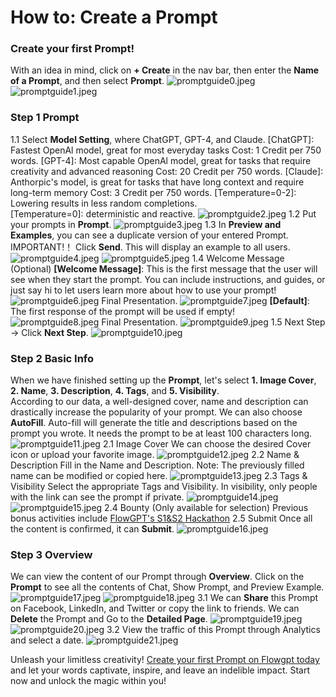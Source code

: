 # How to: Create a Prompt

### Create your first Prompt!

With an idea in mind, click on **+ Create** in the nav bar, then enter the **Name of a Prompt**, and then select **Prompt**.
![promptguide0.jpeg](/createPrompt/promptguide0.png)
![promptguide1.jpeg](/createPrompt/promptguide1.png)

### Step 1 Prompt

1.1 Select **Model Setting**, where ChatGPT, GPT-4, and Claude.
[ChatGPT]: Fastest OpenAl model, great for most everyday tasks Cost: 1 Credit per 750 words.
[GPT-4]: Most capable OpenAl model, great for tasks that require creativity and advanced reasoning Cost: 20 Credit per 750 words.
[Claude]: Anthorpic's model, is great for tasks that have long context and require long-term memory Cost: 3 Credit per 750 words.
[Temperature=0-2]: Lowering results in less random completions.  
[Temperature=0]: deterministic and reactive.
![promptguide2.jpeg](/createPrompt/promptguide2.png)
1.2 Put your prompts in **Prompt**.
![promptguide3.jpeg](/createPrompt/promptguide3.png)
1.3 In **Preview and Examples**, you can see a duplicate version of your entered Prompt.
IMPORTANT!！ Click **Send**. This will display an example to all users.
![promptguide4.jpeg](/createPrompt/promptguide4.png)
![promptguide5.jpeg](/createPrompt/promptguide5.png)
1.4 Welcome Message (Optional)
**[Welcome Message]**: This is the first message that the user will see when they start the prompt. You can include instructions, and guides, or just say hi to let users learn more about how to use your prompt!
![promptguide6.jpeg](/createPrompt/promptguide6.png)
Final Presentation.
![promptguide7.jpeg](/createPrompt/promptguide7.png)
**[Default]**: The first response of the prompt will be used if empty!
![promptguide8.jpeg](/createPrompt/promptguide8.png)
Final Presentation.
![promptguide9.jpeg](/createPrompt/promptguide9.png)
1.5 Next Step →
Click **Next Step**.
![promptguide10.jpeg](/createPrompt/promptguide10.png)

### Step 2 Basic Info

When we have finished setting up the **Prompt**, let's select **1. Image Cover**, **2. Name**, **3. Description**, **4. Tags**, and **5. Visibility**.  
According to our data, a well-designed cover, name and description can drastically increase the popularity of your prompt.
We can also choose **AutoFill**. Auto-fill will generate the title and descriptions based on the prompt you wrote. It needs the prompt to be at least 100 characters long.
![promptguide11.jpeg](/createPrompt/promptguide11.png)
2.1 Image Cover
We can choose the desired Cover icon or upload your favorite image.
![promptguide12.jpeg](/createPrompt/promptguide12.png)
2.2 Name & Description
Fill in the Name and Description. Note: The previously filled name can be modified or copied here.
![promptguide13.jpeg](/createPrompt/promptguide13.png)
2.3 Tags & Visibility
Select the appropriate Tags and Visibility.
In visibility, only people with the link can see the prompt if private.
![promptguide14.jpeg](/createPrompt/promptguide14.png)
![promptguide15.jpeg](/createPrompt/promptguide15.png)
2.4 Bounty (Only available for selection)
Previous bonus activities include [FlowGPT's S1&S2 Hackathon](https://flowgpt.com/bounty)
2.5 Submit
Once all the content is confirmed, it can **Submit**.
![promptguide16.jpeg](/createPrompt/promptguide16.png)

### Step 3 Overview

We can view the content of our Prompt through **Overview**. Click on the **Prompt** to see all the contents of Chat, Show Prompt, and Preview Example.
![promptguide17.jpeg](/createPrompt/promptguide17.png)
![promptguide18.jpeg](/createPrompt/promptguide18.png)
3.1 We can **Share** this Prompt on Facebook, LinkedIn, and Twitter or copy the link to friends.
We can **Delete** the Prompt and Go to the **Detailed Page**.
![promptguide19.jpeg](/createPrompt/promptguide19.png)
![promptguide20.jpeg](/createPrompt/promptguide20.png)
3.2 View the traffic of this Prompt through Analytics and select a date.
![promptguide21.jpeg](/createPrompt/promptguide21.png)

Unleash your limitless creativity! [Create your first Prompt on Flowgpt today](https://flowgpt.com/) and let your words captivate, inspire, and leave an indelible impact. Start now and unlock the magic within you!
